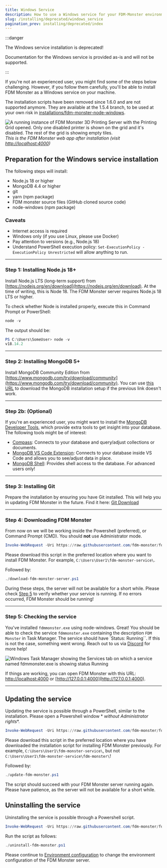 ```yaml
---
title: Windows Service
description: How to use a Windows service for your FDM-Monster environment (deprecated)
slug: /installing/deprecated/windows_service
pagination_prev: installing/deprecated/index
---
```

:::danger

The Windows service installation is deprecated!

Documentation for the Windows service is provided as-is and will not be supported.

:::

If you're not an experienced user, you might find some of the steps below challenging. However, if you follow them
carefully, you'll be able to install FDM Monster as a Windows service on your machine.

The installation scripts have been removed since 1.6.0 and are not supported anymore. They are available at the 1.5.4 branch, to be used at your own risk
in [installations/fdm-monster-node-windows](https://github.com/fdm-monster/fdm-monster/tree/1.5.4/installations/fdm-monster-node-windows).

![A running instance of FDM Monster 3D Printing Server with the Printing Grid opened.
Only one disabled printer is shown on the grid and it's disabled.
The rest of the grid is showing empty tiles.](../../images/server-running.png)
*This is the FDM Monster web app after installation (visit [http://localhost:4000](http://localhost:4000))*

## Preparation for the Windows service installation

The following steps will install:

- Node.js 18 or higher
- MongoDB 4.4 or higher
- git
- yarn (npm package)
- FDM monster source files (GitHub cloned source code)
- node-windows (npm package)

### Caveats

- Internet access is required
- Windows only (if you use Linux, please use Docker)
- Pay attention to versions (e.g., Node.js 18)
- Understand PowerShell execution policy: `Set-ExecutionPolicy -ExecutionPolicy Unrestricted` will allow anything to
  run.

---

### Step 1: Installing Node.js 18+

Install Node.js LTS (long-term support) from [https://nodejs.org/en/download](https://nodejs.org/en/download). At the
time of writing, this is Node 18. The FDM Monster server requires Node.js 18 LTS or higher.

To check whether Node is installed properly, execute this in Command Prompt or PowerShell:

```powershell
node -v
```

The output should be:

```powershell
PS C:\Users\SomeUser> node -v
v18.14.2
```

---

### Step 2: Installing MongoDB 5+

Install MongoDB Community Edition
from [https://www.mongodb.com/try/download/community](https://www.mongodb.com/try/download/community).
You can use [this URL](https://fastdl.mongodb.org/windows/mongodb-windows-x86_64-6.0.5-signed.msi) to download the
MongoDB installation setup
if the previous link doesn't work.

---

### Step 2b: (Optional)

If you're an experienced user, you might want to install
the [MongoDB Developer Tools](https://www.mongodb.com/developer-tools), which provide extra tools to get insight into
your database. The following tools might be of interest:

- [Compass](https://www.mongodb.com/products/compass): Connects to your database and query/adjust collections or
  documents.
- [MongoDB VS Code Extension](https://www.mongodb.com/products/vs-code): Connects to your database inside VS Code and
  allows you to see/adjust data in place.
- [MongoDB Shell](https://www.mongodb.com/products/shell): Provides shell access to the database. For advanced users
  only!

---

### Step 3: Installing Git

Prepare the installation by ensuring you have Git installed. This will help you in updating FDM Monster in the future.
Find it here: [Git Download](https://git-scm.com/downloads)

---

### Step 4: Downloading FDM Monster

From now on we will be working inside the Powershell (preferred), or Command Prompt (CMD). You should **not** use
Administrator mode.

```powershell
Invoke-WebRequest -Uri https://raw.githubusercontent.com/fdm-monster/fdm-monster/develop/installations/fdm-monster-node-windows/download-fdm-monster-server.ps1 -OutFile .\download-fdm-monster-server.ps1
```

Please download this script in the preferred location where you want to install FDM Monster. For
example, `C:\Users\User1\fdm-monster-service\`.

Followed by:

```powershell
./download-fdm-monster-server.ps1
```

During these steps, the server will not be available for a short while. Please
check [Step 5](#step-5-checking-the-service) to verify whether your service is running.
If no errors occurred, FDM Monster should be running!

---

### Step 5: Checking the service

You've installed `fdmmonster.exe` using node-windows. Great! You should be able to check the service `fdmmonster.exe`
containing the description `FDM Monster` in Task Manager.
The service should have `Status: Running``. If this is not the case, something went wrong. Reach out to us
via [Discord](https://discord.gg/mwA8uP8CMc) for more help!

![Windows Task Manager showing the Services tab on which a service named fdmmonster.exe is showing status Running](../../images/task-manager.png)

If things are working, you can open FDM Monster with this URL: [http://localhost:4000](http://localhost:4000)
or [http://127.0.0.1:4000](http://127.0.0.1:4000).

---

## Updating the service

Updating the service is possible through a PowerShell, similar to the installation. Please open a Powershell window *
*without Administrator rights**.

```powershell
Invoke-WebRequest -Uri https://raw.githubusercontent.com/fdm-monster/fdm-monster/develop/installations/fdm-monster-node-windows/update-fdm-monster.ps1 -OutFile .\update-fdm-monster.ps1
```

Please download this script in the preferred location where you have downloaded the installation script for installing
FDM Monster previously.
For example, `C:\Users\User1\fdm-monster-service\`, but not `C:\Users\User1\fdm-monster-service\fdm-monster\`!

Followed by:

```powershell
./update-fdm-monster.ps1
```

The script should succeed with your FDM Monster server running again. Please have patience, as the server will not be
available for a short while.

## Uninstalling the service

Uninstalling the service is possible through a Powershell script.

```powershell
Invoke-WebRequest -Uri https://raw.githubusercontent.com/fdm-monster/fdm-monster/develop/installations/fdm-monster-node-windows/uninstall-fdm-monster.ps1 -OutFile .\uninstall-fdm-monster.ps1
```

Run the script as follows:

```powershell
./uninstall-fdm-monster.ps1
```

Please continue to [Environment configuration](../../configuration/preconfiguration.mdx) to change the environment
configuration of the FDM Monster server.
